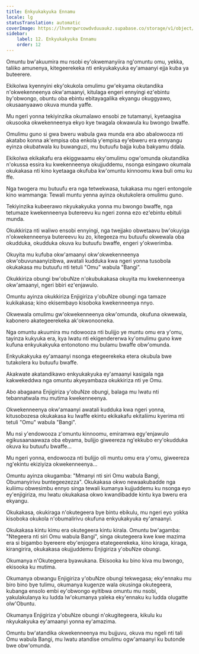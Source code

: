 ```yaml
---
title: Enkyukakyuka Ennamu
locale: lg
statusTranslation: automatic
coverImage: https://lhvmrqwrcowdvduuaukz.supabase.co/storage/v1/object/public/strapi-uploads/small_cover-tratado-de-psicologia-revolucionaria.webp-5e15e1cec4e0ebebcde5d7fc7565d8fd.webp
sidebar:
    label: 12. Enkyukakyuka Ennamu
    order: 12
---
```

Omuntu bw'akuumira mu nsobi ey'okwemanyiira ng'omuntu omu, yekka, taliiko amunenya, kitegeerekeka nti enkyukakyuka ey'amaanyi ejja kuba ya buteerere.

Ekikolwa kyennyini eky'okukola omulimu gw'ekyama okutandika n'okwekenneenya okw'amaanyi, kitulaga engeri ennyingi ez'ebintu by'obwongo, obuntu oba ebintu ebitayagalika ekyangu okuggyawo, okusaanyaawo okuva munda yaffe.

Mu ngeri yonna tekiyinzika okumalawo ensobi ze tutamanyi, kyetaagisa okusooka okwekenneenya ekyo kye twagala okwawula ku bwongo bwaffe.

Omulimu guno si gwa bweru wabula gwa munda era abo abalowooza nti akatabo konna ak'empisa oba enkola y'empisa ey'ebweru era ennyangu eyinza okubatwala ku buwanguzi, mu butuufu bajja kuba bakyamu ddala.

Ekikolwa ekikakafu era ekiggwaamu eky'omulimu ogw'omunda okutandika n'okussa essira ku kwekenneenya okujjuddemu, nsonga esingawo okumala okukakasa nti kino kyetaaga okufuba kw'omuntu kinnoomu kwa buli omu ku ffe.

Nga twogera mu butuufu era nga tetwekwasa, tukakasa mu ngeri entongole kino wammanga: Tewali muntu yenna ayinza okutukolera omulimu guno.

Tekiyinzika kubeerawo nkyukakyuka yonna mu bwongo bwaffe, nga tetumaze kwekenneenya butereevu ku ngeri zonna ezo ez'ebintu ebituli munda.

Okukkiriza nti waliwo ensobi ennyingi, nga twejjako obwetaavu bw'okuyiga n'okwekenneenya butereevu ku zo, kitegeeza mu butuufu okwewala oba okudduka, okudduka okuva ku butuufu bwaffe, engeri y'okwerimba.

Okuyita mu kufuba okw'amaanyi okw'okwekenneenya okw'obuvunaanyizibwa, awatali kudduka kwa ngeri yonna tusobola okukakasa mu butuufu nti tetuli "Omu" wabula "Bangi".

Okukkiriza obungi bw'obuNze n'okubukakasa okuyita mu kwekenneenya okw'amaanyi, ngeri bbiri ez'enjawulo.

Omuntu ayinza okukkiriza Enjigiriza y'obuNze obungi nga tamaze kukikakasa; kino ekisembayo kisoboka kwekenneenya nnyo.

Okwewala omulimu gw'okwekenneenya okw'omunda, okufuna okwewala, kabonero akategeerekeka ak'okwonooneka.

Nga omuntu akuumira mu ndowooza nti bulijjo ye muntu omu era y'omu, tayinza kukyuka era, kya lwatu nti ekigendererwa ky'omulimu guno kwe kufuna enkyukakyuka entonotono mu bulamu bwaffe obw'omunda.

Enkyukakyuka ey'amaanyi nsonga etegeerekeka etera okubula bwe tutakolera ku butuufu bwaffe.

Akakwate akatandikawo enkyukakyuka ey'amaanyi kasigala nga kakwekeddwa nga omuntu akyeyambaza okukkiriza nti ye Omu.

Abo abagaana Enjigiriza y'obuNze obungi, balaga mu lwatu nti tebannatwala mu mutima kwekenneenya.

Okwekenneenya okw'amaanyi awatali kudduka kwa ngeri yonna, kitusobozesa okukakasa ku lwaffe ekintu ekikakafu ekitaliimu kyerima nti tetuli "Omu" wabula "Bangi".

Mu nsi y'endowooza z'omuntu kinnoomu, emiramwa egy'enjawulo egikusaanaawaza oba ebyama, bulijjo giweereza ng'ekkubo ery'okudduka okuva ku butuufu bwaffe...

Mu ngeri yonna, endowooza nti bulijjo oli muntu omu era y'omu, giweereza ng'ekintu ekiziyiza okwekenneenya...

Omuntu ayinza okugamba: "Mmanyi nti siri Omu wabula Bangi, Obumanyirivu buntegeezezza". Okukakasa okwo newaakubadde nga kuliimu obwesimbu ennyo singa tewali kumanya kujjuddemu ku nsonga eyo ey'enjigiriza, mu lwatu okukakasa okwo kwandibadde kintu kya bweru era ekyangu.

Okukakasa, okukiraga n'okutegeera bye bintu ebikulu, mu ngeri eyo yokka kisoboka okukola n'obumalirivu okufuna enkyukakyuka ey'amaanyi.

Okukakasa kintu kimu era okutegeera kintu kirala. Omuntu bw'agamba: "Ntegeera nti siri Omu wabula Bangi", singa okutegeera kwe kwe mazima era si bigambo byereere eby'enjogera etategeerekeka, kino kiraga, kiraga, kirangirira, okukakasa okujjuddemu Enjigiriza y'obuNze obungi.

Okumanya n'Okutegeera byawukana. Ekisooka ku bino kiva mu bwongo, ekisooka ku mutima.

Okumanya obwangu Enjigiriza y'obuNze obungi tekwegasa; eky'ennaku mu biro bino bye tulimu, okumanya kugenze wala okusinga okutegeera, kubanga ensolo embi ey'obwongo eyitibwa omuntu mu nsobi, yakulakulanya ku ludda lw'okumanya yaleka eky'ennaku ku ludda olugatte olw'Obuntu.

Okumanya Enjigiriza y'obuNze obungi n'okugitegeera, kikulu ku nkyukakyuka ey'amaanyi yonna ey'amazima.

Omuntu bw'atandika okwekenneenya mu bujjuvu, okuva mu ngeli nti tali Omu wabula Bangi, mu lwatu atandise omulimu ogw'amaanyi ku butonde bwe obw'omunda.

